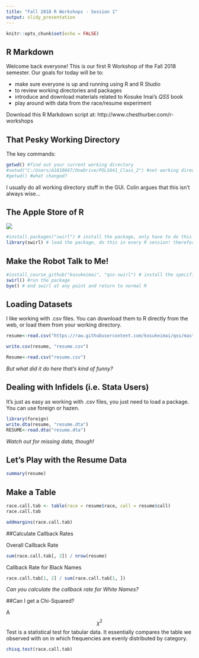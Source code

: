 ```yaml
---
title: "Fall 2018 R Workshops - Session 1"
output: slidy_presentation
---
```


```r
knitr::opts_chunk$set(echo = FALSE)
```

## R Markdown

Welcome back everyone! This is our first R Workshop of the Fall 2018 semester. Our goals for today will be to:

- make sure everyone is up and running using R and R Studio
- to review working directories and packages
- introduce and download materials related to Kosuke Imai's *QSS* book
- play around with data from the race/resume experiment

Download this R Markdown script at: http://www.chesthurber.com/r-workshops

## That Pesky Working Directory

The key commands:

```r
getwd() #find out your current working directory
#setwd("C:/Users/A1810667/OneDrive/POLS641_Class_2") #set working directory as another folder (don't use this one, you won't be able to access it!)
#getwd() #what changed?
```

I usually do all working directory stuff in the GUI. Colin argues that this isn't always wise...

## The Apple Store of R

![](CRAN.png)

```r
#install.packages("swirl") # install the package, only have to do this once, can be done in GUI
library(swirl) # load the package, do this in every R session! therefore, good to have in your script (not GUI)
```

## Make the Robot Talk to Me!
```r
#install_course_github("kosukeimai", "qss-swirl") # install the specific QSS swirl course
swirl() #run the package
bye() # end swirl at any point and return to normal R
```

## Loading Datasets

I like working with .csv files. You can download them to R directly from the web, or load them from your working directory.

```r
resume<-read.csv("https://raw.githubusercontent.com/kosukeimai/qss/master/CAUSALITY/resume.csv")

write.csv(resume, "resume.csv")

Resume<-read.csv("resume.csv")
```
*But what did it do here that's kind of funny?*

## Dealing with Infidels (i.e. Stata Users)

It's just as easy as working with .csv files, you just need to load a package. You can use foreign or hazen.

```r
library(foreign)
write.dta(resume, "resume.dta")
RESUME<-read.dta("resume.dta")
```

*Watch out for missing data, though!*

## Let's Play with the Resume Data

```r
summary(resume)
```

## Make a Table

```r
race.call.tab <- table(race = resume$race, call = resume$call)
race.call.tab
```

```r
addmargins(race.call.tab)
```

##Calculate Callback Rates

Overall Callback Rate
```r
sum(race.call.tab[, 2]) / nrow(resume)
```

Callback Rate for Black Names
```r
race.call.tab[1, 2] / sum(race.call.tab[1, ])
```

*Can you calculate the callback rate for White Names?*

##Can I get a Chi-Squared?

A $$\chi^2$$ Test is a statistical test for tabular data. It essentially compares the table we observed with on in which frequencies are evenly distributed by category.

```r
chisq.test(race.call.tab)
```

